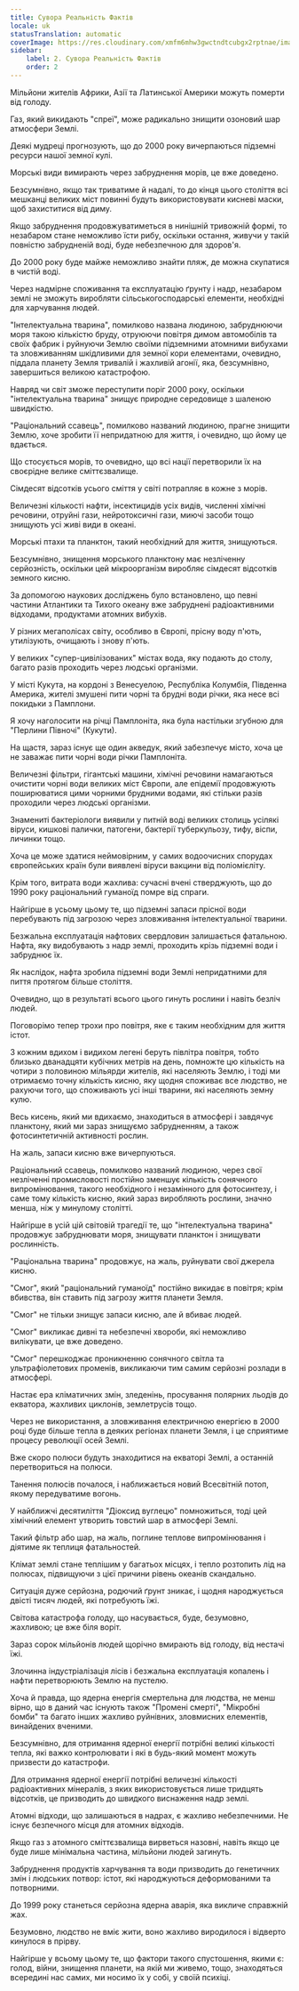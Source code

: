 ```yaml
---
title: Сувора Реальність Фактів
locale: uk
statusTranslation: automatic
coverImage: https://res.cloudinary.com/xmfm6mhw3gwctndtcubgx2rptnae/image/upload/v1741354419/small_cover_la_gran_rebelion_28716e29d2.webp
sidebar:
    label: 2. Сувора Реальність Фактів
    order: 2
---
```

Мільйони жителів Африки, Азії та Латинської Америки можуть померти від голоду.

Газ, який викидають "спреї", може радикально знищити озоновий шар атмосфери Землі.

Деякі мудреці прогнозують, що до 2000 року вичерпаються підземні ресурси нашої земної кулі.

Морські види вимирають через забруднення морів, це вже доведено.

Безсумнівно, якщо так триватиме й надалі, то до кінця цього століття всі мешканці великих міст повинні будуть використовувати кисневі маски, щоб захиститися від диму.

Якщо забруднення продовжуватиметься в нинішній тривожній формі, то незабаром стане неможливо їсти рибу, оскільки остання, живучи у такій повністю забрудненій воді, буде небезпечною для здоров'я.

До 2000 року буде майже неможливо знайти пляж, де можна скупатися в чистій воді.

Через надмірне споживання та експлуатацію ґрунту і надр, незабаром землі не зможуть виробляти сільськогосподарські елементи, необхідні для харчування людей.

"Інтелектуальна тварина", помилково названа людиною, забруднюючи моря такою кількістю бруду, отруюючи повітря димом автомобілів та своїх фабрик і руйнуючи Землю своїми підземними атомними вибухами та зловживанням шкідливими для земної кори елементами, очевидно, піддала планету Земля тривалій і жахливій агонії, яка, безсумнівно, завершиться великою катастрофою.

Навряд чи світ зможе переступити поріг 2000 року, оскільки "інтелектуальна тварина" знищує природне середовище з шаленою швидкістю.

"Раціональний ссавець", помилково названий людиною, прагне знищити Землю, хоче зробити її непридатною для життя, і очевидно, що йому це вдається.

Що стосується морів, то очевидно, що всі нації перетворили їх на своєрідне велике сміттєзвалище.

Сімдесят відсотків усього сміття у світі потрапляє в кожне з морів.

Величезні кількості нафти, інсектицидів усіх видів, численні хімічні речовини, отруйні гази, нейротоксичні гази, миючі засоби тощо знищують усі живі види в океані.

Морські птахи та планктон, такий необхідний для життя, знищуються.

Безсумнівно, знищення морського планктону має незліченну серйозність, оскільки цей мікроорганізм виробляє сімдесят відсотків земного кисню.

За допомогою наукових досліджень було встановлено, що певні частини Атлантики та Тихого океану вже забруднені радіоактивними відходами, продуктами атомних вибухів.

У різних мегаполісах світу, особливо в Європі, прісну воду п'ють, утилізують, очищають і знову п'ють.

У великих "супер-цивілізованих" містах вода, яку подають до столу, багато разів проходить через людські організми.

У місті Кукута, на кордоні з Венесуелою, Республіка Колумбія, Південна Америка, жителі змушені пити чорні та брудні води річки, яка несе всі покидьки з Памплони.

Я хочу наголосити на річці Памплоніта, яка була настільки згубною для "Перлини Півночі" (Кукути).

На щастя, зараз існує ще один акведук, який забезпечує місто, хоча це не заважає пити чорні води річки Памплоніта.

Величезні фільтри, гігантські машини, хімічні речовини намагаються очистити чорні води великих міст Європи, але епідемії продовжують поширюватися цими чорними брудними водами, які стільки разів проходили через людські організми.

Знамениті бактеріологи виявили у питній воді великих столиць усілякі віруси, кишкові палички, патогени, бактерії туберкульозу, тифу, віспи, личинки тощо.

Хоча це може здатися неймовірним, у самих водоочисних спорудах європейських країн були виявлені віруси вакцини від поліомієліту.

Крім того, витрата води жахлива: сучасні вчені стверджують, що до 1990 року раціональний гуманоїд помре від спраги.

Найгірше в усьому цьому те, що підземні запаси прісної води перебувають під загрозою через зловживання інтелектуальної тварини.

Безжальна експлуатація нафтових свердловин залишається фатальною. Нафта, яку видобувають з надр землі, проходить крізь підземні води і забруднює їх.

Як наслідок, нафта зробила підземні води Землі непридатними для пиття протягом більше століття.

Очевидно, що в результаті всього цього гинуть рослини і навіть безліч людей.

Поговорімо тепер трохи про повітря, яке є таким необхідним для життя істот.

З кожним вдихом і видихом легені беруть півлітра повітря, тобто близько дванадцяти кубічних метрів на день, помножте цю кількість на чотири з половиною мільярди жителів, які населяють Землю, і тоді ми отримаємо точну кількість кисню, яку щодня споживає все людство, не рахуючи того, що споживають усі інші тварини, які населяють земну кулю.

Весь кисень, який ми вдихаємо, знаходиться в атмосфері і завдячує планктону, який ми зараз знищуємо забрудненням, а також фотосинтетичній активності рослин.

На жаль, запаси кисню вже вичерпуються.

Раціональний ссавець, помилково названий людиною, через свої незліченні промисловості постійно зменшує кількість сонячного випромінювання, такого необхідного і незамінного для фотосинтезу, і саме тому кількість кисню, який зараз виробляють рослини, значно менша, ніж у минулому столітті.

Найгірше в усій цій світовій трагедії те, що "інтелектуальна тварина" продовжує забруднювати моря, знищувати планктон і знищувати рослинність.

"Раціональна тварина" продовжує, на жаль, руйнувати свої джерела кисню.

"Смог", який "раціональний гуманоїд" постійно викидає в повітря; крім вбивства, він ставить під загрозу життя планети Земля.

"Смог" не тільки знищує запаси кисню, але й вбиває людей.

"Смог" викликає дивні та небезпечні хвороби, які неможливо вилікувати, це вже доведено.

"Смог" перешкоджає проникненню сонячного світла та ультрафіолетових променів, викликаючи тим самим серйозні розлади в атмосфері.

Настає ера кліматичних змін, зледенінь, просування полярних льодів до екватора, жахливих циклонів, землетрусів тощо.

Через не використання, а зловживання електричною енергією в 2000 році буде більше тепла в деяких регіонах планети Земля, і це сприятиме процесу революції осей Землі.

Вже скоро полюси будуть знаходитися на екваторі Землі, а останній перетвориться на полюси.

Танення полюсів почалося, і наближається новий Всесвітній потоп, якому передуватиме вогонь.

У найближчі десятиліття "Діоксид вуглецю" помножиться, тоді цей хімічний елемент утворить товстий шар в атмосфері Землі.

Такий фільтр або шар, на жаль, поглине теплове випромінювання і діятиме як теплиця фатальностей.

Клімат землі стане теплішим у багатьох місцях, і тепло розтопить лід на полюсах, підвищуючи з цієї причини рівень океанів скандально.

Ситуація дуже серйозна, родючий ґрунт зникає, і щодня народжується двісті тисяч людей, які потребують їжі.

Світова катастрофа голоду, що насувається, буде, безумовно, жахливою; це вже біля воріт.

Зараз сорок мільйонів людей щорічно вмирають від голоду, від нестачі їжі.

Злочинна індустріалізація лісів і безжальна експлуатація копалень і нафти перетворюють Землю на пустелю.

Хоча й правда, що ядерна енергія смертельна для людства, не менш вірно, що в даний час існують також "Промені смерті", "Мікробні бомби" та багато інших жахливо руйнівних, зловмисних елементів, винайдених вченими.

Безсумнівно, для отримання ядерної енергії потрібні великі кількості тепла, які важко контролювати і які в будь-який момент можуть призвести до катастрофи.

Для отримання ядерної енергії потрібні величезні кількості радіоактивних мінералів, з яких використовується лише тридцять відсотків, це призводить до швидкого виснаження надр землі.

Атомні відходи, що залишаються в надрах, є жахливо небезпечними. Не існує безпечного місця для атомних відходів.

Якщо газ з атомного сміттєзвалища вирветься назовні, навіть якщо це буде лише мінімальна частина, мільйони людей загинуть.

Забруднення продуктів харчування та води призводить до генетичних змін і людських потвор: істот, які народжуються деформованими та потворними.

До 1999 року станеться серйозна ядерна аварія, яка викличе справжній жах.

Безумовно, людство не вміє жити, воно жахливо виродилося і відверто кинулося в прірву.

Найгірше у всьому цьому те, що фактори такого спустошення, якими є: голод, війни, знищення планети, на якій ми живемо, тощо, знаходяться всередині нас самих, ми носимо їх у собі, у своїй психіці.

